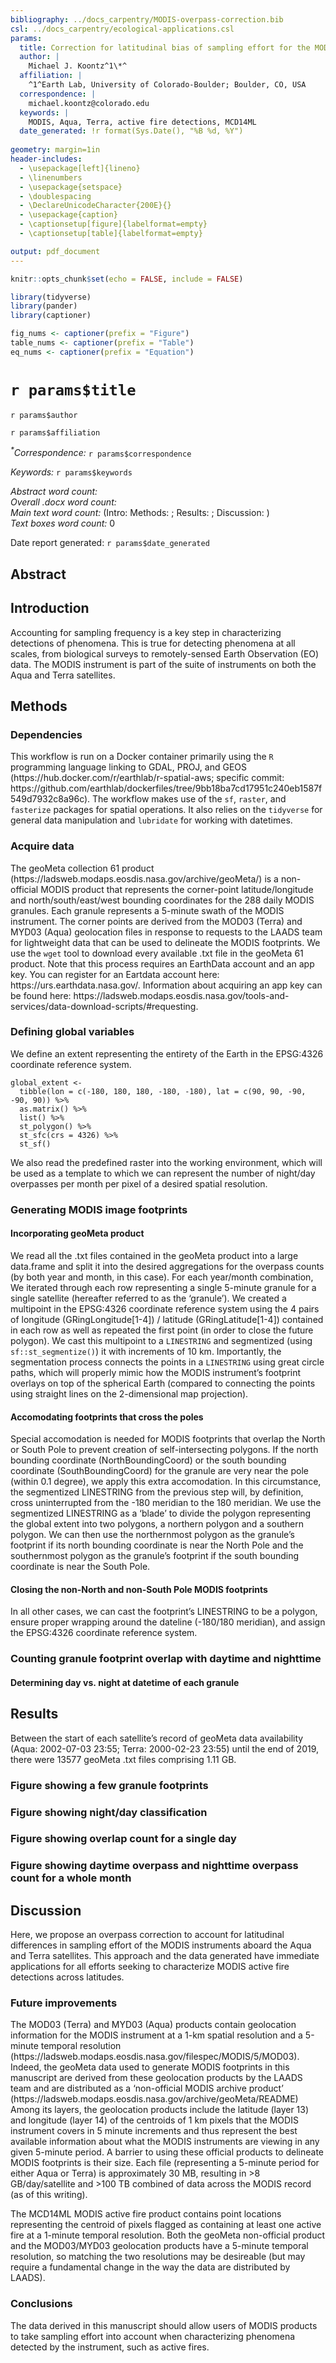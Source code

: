 ```yaml
---
bibliography: ../docs_carpentry/MODIS-overpass-correction.bib
csl: ../docs_carpentry/ecological-applications.csl
params:
  title: Correction for latitudinal bias of sampling effort for the MODIS instruments
  author: |
    Michael J. Koontz^1\*^
  affiliation: |
    ^1^Earth Lab, University of Colorado-Boulder; Boulder, CO, USA  
  correspondence: |
    michael.koontz@colorado.edu
  keywords: |
    MODIS, Aqua, Terra, active fire detections, MCD14ML 
  date_generated: !r format(Sys.Date(), "%B %d, %Y")
  
geometry: margin=1in
header-includes:
  - \usepackage[left]{lineno}
  - \linenumbers
  - \usepackage{setspace}
  - \doublespacing
  - \DeclareUnicodeCharacter{200E}{}
  - \usepackage{caption}
  - \captionsetup[figure]{labelformat=empty}
  - \captionsetup[table]{labelformat=empty}

output: pdf_document
---
```


```r
knitr::opts_chunk$set(echo = FALSE, include = FALSE)
```

```r
library(tidyverse)
library(pander)
library(captioner)
```

```r
fig_nums <- captioner(prefix = "Figure")
table_nums <- captioner(prefix = "Table")
eq_nums <- captioner(prefix = "Equation")
```

# `r params$title`

`r params$author`

`r params$affiliation`

*^\*^Correspondence:* ``r params$correspondence``

*Keywords:* `r params$keywords`

*Abstract word count:*   
*Overall .docx word count:*   
*Main text word count:*  (Intro:  Methods: ; Results: ; Discussion: )  
*Text boxes word count:* 0  

Date report generated: `r params$date_generated`

## Abstract 

## Introduction

Accounting for sampling frequency is a key step in characterizing detections of phenomena. 
This is true for detecting phenomena at all scales, from biological surveys to remotely-sensed Earth Observation (EO) data.
The MODIS instrument is part of the suite of instruments on both the Aqua and Terra satellites.

## Methods

### Dependencies

This workflow is run on a Docker container primarily using the `R` programming language linking to GDAL, PROJ, and GEOS (https://hub.docker.com/r/earthlab/r-spatial-aws; specific commit: https://github.com/earthlab/dockerfiles/tree/9bb18ba7cd17951c240eb1587f549d7932c8a96c).
The workflow makes use of the `sf`, `raster`, and `fasterize` packages for spatial operations.
It also relies on the `tidyverse` for general data manipulation and `lubridate` for working with datetimes.

### Acquire data

The geoMeta collection 61 product (https://ladsweb.modaps.eosdis.nasa.gov/archive/geoMeta/) is a non-official MODIS product that represents the corner-point latitude/longitude and north/south/east/west bounding coordinates for the 288 daily MODIS granules.
Each granule represents a 5-minute swath of the MODIS instrument.
The corner points are derived from the MOD03 (Terra) and MYD03 (Aqua) geolocation files in response to requests to the LAADS team for lightweight data that can be used to delineate the MODIS footprints.
We use the `wget` tool to download every available .txt file in the geoMeta 61 product.
Note that this process requires an EarthData account and an app key.
You can register for an Eartdata account here: https://urs.earthdata.nasa.gov/.
Information about acquiring an app key can be found here: https://ladsweb.modaps.eosdis.nasa.gov/tools-and-services/data-download-scripts/#requesting.

### Defining global variables

We define an extent representing the entirety of the Earth in the EPSG:4326 coordinate reference system.

```
global_extent <- 
  tibble(lon = c(-180, 180, 180, -180, -180), lat = c(90, 90, -90, -90, 90)) %>% 
  as.matrix() %>% 
  list() %>% 
  st_polygon() %>% 
  st_sfc(crs = 4326) %>% 
  st_sf()
```

We also read the predefined raster into the working environment, which will be used as a template to which we can represent the number of night/day overpasses per month per pixel of a desired spatial resolution. 

### Generating MODIS image footprints

#### Incorporating geoMeta product

We read all the .txt files contained in the geoMeta product into a large data.frame and split it into the desired aggregations for the overpass counts (by both year and month, in this case).
For each year/month combination, We iterated through each row representing a single 5-minute granule for a single satellite (hereafter referred to as the 'granule').
We created a multipoint in the EPSG:4326 coordinate reference system using the 4 pairs of longitude (GRingLongitude[1-4]) / latitude (GRingLatitude[1-4]) contained in each row as well as repeated the first point (in order to close the future polygon). 
We cast this multipoint to a `LINESTRING` and segmentized (using `sf::st_segmentize()`) it with increments of 10 km.
Importantly, the segmentation process connects the points in a `LINESTRING` using great circle paths, which will properly mimic how the MODIS instrument's footprint overlays on top of the spherical Earth (compared to connecting the points using straight lines on the 2-dimensional map projection).

#### Accomodating footprints that cross the poles

Special accomodation is needed for MODIS footprints that overlap the North or South Pole to prevent creation of self-intersecting polygons.
If the north bounding coordinate (NorthBoundingCoord) or the south bounding coordinate (SouthBoundingCoord) for the granule are very near the pole (within 0.1 degree), we apply this extra accomodation.
In this circumstance, the segmentized LINESTRING from the previous step will, by definition, cross uninterrupted from the -180 meridian to the 180 meridian.
We use the segmentized LINESTRING as a 'blade' to divide the polygon representing the global extent into two polygons, a northern polygon and a southern polygon.
We can then use the northernmost polygon as the granule's footprint if its north bounding coordinate is near the North Pole and the southernmost polygon as the granule's footprint if the south bounding coordinate is near the South Pole.

#### Closing the non-North and non-South Pole MODIS footprints

In all other cases, we can cast the footprint's LINESTRING to be a polygon, ensure proper wrapping around the dateline (-180/180 meridian), and assign the EPSG:4326 coordinate reference system.

### Counting granule footprint overlap with daytime and nighttime 

#### Determining day vs. night at datetime of each granule


## Results

Between the start of each satellite's record of geoMeta data availability (Aqua: 2002-07-03 23:55; Terra: 2000-02-23 23:55) until the end of 2019, there were 13577 geoMeta .txt files 
comprising 1.11 GB.

### Figure showing a few granule footprints

### Figure showing night/day classification

### Figure showing overlap count for a single day

### Figure showing daytime overpass and nighttime overpass count for a whole month

## Discussion

Here, we propose an overpass correction to account for latitudinal differences in sampling effort of the MODIS instruments aboard the Aqua and Terra satellites.
This approach and the data generated have immediate applications for all efforts seeking to characterize MODIS active fire detections across latitudes.

### Future improvements

The MOD03 (Terra) and MYD03 (Aqua) products contain geolocation information for the MODIS instrument at a 1-km spatial resolution and a 5-minute temporal resolution (https://ladsweb.modaps.eosdis.nasa.gov/filespec/MODIS/5/MOD03). 
Indeed, the geoMeta data used to generate MODIS footprints in this manuscript are derived from these geolocation products by the LAADS team and are distributed as a 'non-official MODIS archive product' (https://ladsweb.modaps.eosdis.nasa.gov/archive/geoMeta/README)
Among its layers, the geolocation products include the latitude (layer 13) and longitude (layer 14) of the centroids of 1 km pixels that the MODIS instrument covers in 5 minute increments and thus represent the best available information about what the MODIS instruments are viewing in any given 5-minute period. 
A barrier to using these official products to delineate MODIS footprints is their size.
Each file (representing a 5-minute period for either Aqua or Terra) is approximately 30 MB, resulting in >8 GB/day/satellite and >100 TB combined of data across the MODIS record (as of this writing).

The MCD14ML MODIS active fire product contains point locations representing the centroid of pixels flagged as containing at least one active fire at a 1-minute temporal resolution.
Both the geoMeta non-official product and the MOD03/MYD03 geolocation products have a 5-minute temporal resolution, so matching the two resolutions may be desireable (but may require a fundamental change in the way the data are distributed by LAADS).

### Conclusions

The data derived in this manuscript should allow users of MODIS products to take sampling effort into account when characterizing phenomena detected by the instrument, such as active fires.
